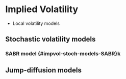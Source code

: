 # Implied Volatility {#impvol}

- Local volatility models


## Stochastic volatility models {#impvol-stoch-models}

### SABR model {#impvol-stoch-models-SABR}k

## Jump-diffusion models {#impvol-jump-diffusion}


